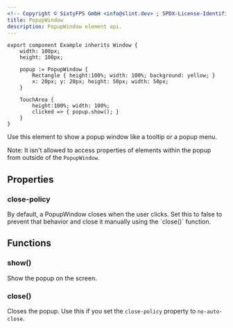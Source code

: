 ```yaml
---
<!-- Copyright © SixtyFPS GmbH <info@slint.dev> ; SPDX-License-Identifier: MIT -->
title: PopupWindow
description: PopupWindow element api.
---
```



```slint playground
export component Example inherits Window {
    width: 100px;
    height: 100px;

    popup := PopupWindow {
        Rectangle { height:100%; width: 100%; background: yellow; }
        x: 20px; y: 20px; height: 50px; width: 50px;
    }

    TouchArea {
        height:100%; width: 100%;
        clicked => { popup.show(); }
    }
}
```

Use this element to show a popup window like a tooltip or a popup menu.

Note: It isn't allowed to access properties of elements within the popup from outside of the `PopupWindow`.

## Properties

### close-policy
<SlintProperty propName="close-policy" typeName="enum" enumName="PopupClosePolicy" defaultValue="close-on-click" />
By default, a PopupWindow closes when the user clicks. Set this to false to prevent that behavior and close it manually using the `close()` function.

## Functions

### show()
Show the popup on the screen.

### close()
Closes the popup. Use this if you set the `close-policy` property to `no-auto-close`.

